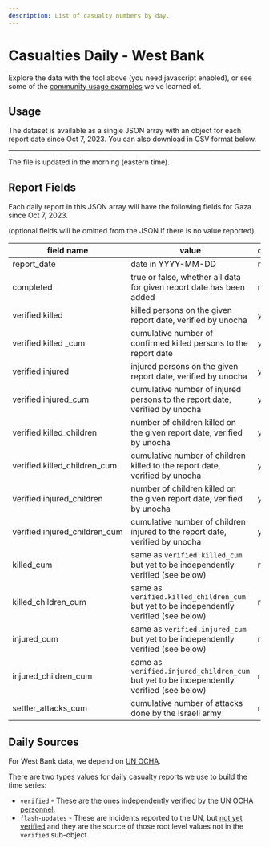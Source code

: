 ```yaml
---
description: List of casualty numbers by day.
---
```


# Casualties Daily - West Bank

<!--

<DailyReportStatsLabel />
<DailyExplorer />-->

Explore the data with the tool above<noscript> (you need javascript enabled)</noscript>, or see some of the [community usage examples](/docs/examples) we've learned of.

## Usage

The dataset is available as a single JSON array with an object for each report date since Oct 7, 2023. You can also download in CSV format below.


<JSONFileLinks resource="WestBankDaily_V2" />

---

The file is updated in the morning (eastern time).

## Report Fields

Each daily report in this JSON array will have the following fields for Gaza since Oct 7, 2023.

(optional fields will be omitted from the JSON if there is no value reported)

| field name                   | value                                                                                    | optional |
| ---------------------------- | ---------------------------------------------------------------------------------------- | -------- |
| report_date                  | date in YYYY-MM-DD                                                                       | no       |
| completed                    | true or false, whether all data for given report date has been added                     | no       |
| verified.killed              | killed persons on the given report date, verified by unocha                              | yes      |
| verified.killed _cum         | cumulative number of confirmed killed persons to the report date                         | yes      |
| verified.injured             | injured persons on the given report date, verified by unocha                             | yes      |
| verified.injured_cum         | cumulative number of injured persons to the report date, verified by unocha              | yes      |
| verified.killed_children     | number of children killed on the given report date, verified by unocha                   | yes      |
| verified.killed_children_cum | cumulative number of children killed to the report date, verified by unocha              | yes      |
| verified.injured_children    | number of children killed on the given report date, verified by unocha                   | yes      |
| verified.injured_children_cum| cumulative number of children injured to the report date, verified by unocha             | yes      |
| killed_cum                   | same as `verified.killed_cum` but yet to be independently verified (see below)           | no       |
| killed_children_cum          | same as `verified.killed_children_cum` but yet to be independently verified (see below)  | no       |
| injured_cum                  | same as `verified.injured_cum` but yet to be independently verified (see below)          | no       |
| injured_children_cum         | same as `verified.injured_children_cum` but yet to be independently verified (see below) | no       |
| settler_attacks_cum          | cumulative number of attacks done by the Israeli army                                    | no       |
## Daily Sources

For West Bank data, we depend on [UN OCHA](https://www.ochaopt.org/data/casualties). 

There are two types values for daily casualty reports we use to build the time series:

- `verified` - These are the ones independently verified by the [UN OCHA personnel](https://www.ochaopt.org/data/casualties). 
- `flash-updates` - These are incidents reported to the UN, but [not yet verified](https://www.ochaopt.org/crisis) and they are the source of those root level values not in the `verified` sub-object.

